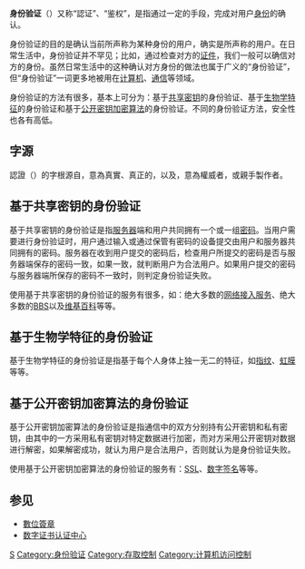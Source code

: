 {{Unreferenced|time=2021-12-28T09:13:51+00:00}}
{{NoteTA
|G1=IT
}}
{{信息安全}}
'''身份验证'''（{{lang-en|Authentication}}）又称“認证”、“鉴权”，是指通过一定的手段，完成对用户[[身份|身份]]的确认。

身份验证的目的是确认当前所声称为某种身份的用户，确实是所声称的用户。在日常生活中，身份验证并不罕见；比如，通过检查对方的[[证件|证件]]，我们一般可以确信对方的身份。虽然日常生活中的这种确认对方身份的做法也属于广义的“身份验证”，但“身份验证”一词更多地被用在[[计算机|计算机]]、[[通信|通信]]等领域。

身份验证的方法有很多，基本上可分为：基于[[共享密钥|共享密钥]]的身份验证、基于[[生物学|生物学]][[特征|特征]]的身份验证和基于[[公开密钥加密算法|公开密钥加密算法]]的身份验证。不同的身份验证方法，安全性也各有高低。

==字源==
認證（{{lang-en|Authentication}}）的字根源自{{lang-grc|αὐθεντικός}}，意為真實、真正的，以及{{lang-grc|αὐθέντης}}，意為權威者，或親手製作者。

==基于共享密钥的身份验证==
基于共享密钥的身份验证是指[[服务器|服务器]]端和用户共同拥有一个或一组[[密码|密码]]。当用户需要进行身份验证时，用户通过输入或通过保管有密码的设备提交由用户和服务器共同拥有的密码。服务器在收到用户提交的密码后，检查用户所提交的密码是否与服务器端保存的密码一致，如果一致，就判断用户为合法用户。如果用户提交的密码与服务器端所保存的密码不一致时，则判定身份验证失败。

使用基于共享密钥的身份验证的服务有很多，如：绝大多数的[[网络接入服务|网络接入服务]]、绝大多数的[[BBS|BBS]]以及[[维基百科|维基百科]]等等。

==基于生物学特征的身份验证==
基于生物学特征的身份验证是指基于每个人身体上独一无二的特征，如[[指纹|指纹]]、[[虹膜|虹膜]]等等。

==基于公开密钥加密算法的身份验证==
基于公开密钥加密算法的身份验证是指通信中的双方分别持有公开密钥和私有密钥，由其中的一方采用私有密钥对特定数据进行加密，而对方采用公开密钥对数据进行解密，如果解密成功，就认为用户是合法用户，否则就认为是身份验证失败。

使用基于公开密钥加密算法的身份验证的服务有：[[SSL|SSL]]、[[数字签名|数字签名]]等等。

==参见==
*[[數位簽章|數位簽章]]
*[[数字证书认证中心|数字证书认证中心]]

[[Category:密码学|S]]
[[Category:身份验证|Category:身份验证]] 
[[Category:存取控制|Category:存取控制]] 
[[Category:计算机访问控制|Category:计算机访问控制]]